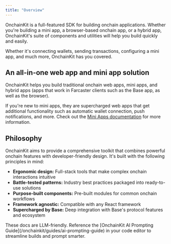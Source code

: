 ```yaml
---
title: "Overview"
---
```


OnchainKit is a full-featured SDK for building onchain applications. Whether you're building a mini app, a browser-based onchain app, or a hybrid app, OnchainKit's suite of components and utilities will help you build quickly and easily.

Whether it's connecting wallets, sending transactions, configuring a mini app, and much more, OnchainKit has you covered.

## An all-in-one web app and mini app solution

OnchainKit helps you build traditional onchain web apps, mini apps, and hybrid apps (apps that work in Farcaster clients such as the Base app, as well as the browser).

If you're new to mini apps, they are supercharged web apps that get additional functionality such as automatic wallet connection, push notifications, and more. Check out the [Mini Apps documentation](/mini-apps/overview) for more information.

## Philosophy

OnchainKit aims to provide a comprehensive toolkit that combines powerful onchain features with developer-friendly design. It's built with the following principles in mind:

- **Ergonomic design:** Full-stack tools that make complex onchain interactions intuitive
- **Battle-tested patterns:** Industry best practices packaged into ready-to-use solutions
- **Purpose-built components:** Pre-built modules for common onchain workflows
- **Framework agnostic:** Compatible with any React framework
- **Supercharged by Base:** Deep integration with Base's protocol features and ecosystem

<Check>
  These docs are LLM-friendly. Reference the [OnchainKit AI Prompting Guide](/onchainkit/guides/ai-prompting-guide) in your code editor to streamline builds and prompt smarter.
</Check>
